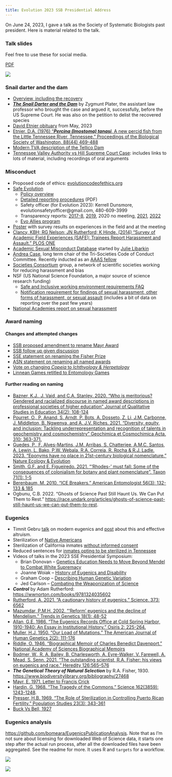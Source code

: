 ```yaml
---
title: Evolution 2023 SSB Presidential Address
---
```


On June 24, 2023, I gave a talk as the Society of Systematic Biologists past president. Here is material related to the talk. 

### Talk slides

Feel free to use these for social media.

[PDF](2023_SSB_Presidential_Address.pdf)

![](2023_SSB_Presidential_Address.gif){fig-alt="All the slides as a gif"}

### Snail darter and the dam

* [Overview, including the recovery](https://www.npr.org/2022/10/04/1126825745/snail-darter-endangered-species-list)
* [***The Snail Darter and the Dam***](https://yalebooks.yale.edu/book/9780300209419/the-snail-darter-and-the-dam/) by Zygmunt Plater, the assistant law professor who brought the case and argued it, successfully, before the US Supreme Court. He was also on the petition to delist the recovered species
* [David Etnier obituary](https://www.knoxnews.com/obituaries/kns058203) from May, 2023
* [Etnier, D.A. (1976) "***Percina (Imostoma) tanasi***, A new percid fish from the Little Tennessee River, Tennessee." Proceedings of the Biological Society of Washington, 88(44) 469-488](https://ia800205.us.archive.org/4/items/biostor-82093/biostor-82093.pdf)
* [Modern TVA description of the Tellico Dam](https://www.tva.com/about-tva/our-history/built-for-the-people/telling-the-story-of-tellico-it-s-complicated)
* [Tennessee Valley Authority vs Hill Supreme Court Case](https://www.oyez.org/cases/1977/76-1701): includes links to lots of material, including recordings of oral arguments


### Misconduct

* Proposed code of ethics: [evolutioncodeofethics.org](https://www.evolutioncodeofethics.org/)
* [Safe Evolution](https://www.evolutionmeetings.org/safe-evolution.html)
  * [Policy overview](https://www.evolutionmeetings.org/policies.html)
  * [Detailed reporting procedures](https://www.evolutionmeetings.org/uploads/4/8/8/0/48804503/reporting.pdf) (PDF)
  * Safety officer (for Evolution 2023): Kerrell Dunsmore, evolutionsafetyofficer@gmail.com, 480-609-3999
  * Transparency reports: [2017-8](https://www.evolutionmeetings.org/uploads/4/8/8/0/48804503/transparency_report.pdf), [2019](https://www.evolutionmeetings.org/uploads/4/8/8/0/48804503/transparency_report__2019.pdf), 2020 no meeting, [2021](https://www.evolutionmeetings.org/uploads/4/8/8/0/48804503/code_of_conduct_evolution_2021_transparency_report.pdf), [2022](https://www.evolutionmeetings.org/uploads/4/8/8/0/48804503/transparency_report_2022.pdf)
  * [Evo Allies program](https://www.evolutionsociety.org/news/display/2019/4/16/new-program-for-the-evolution-meetings-evo-allies/)
* [Poster](https://figshare.com/articles/poster/Unwelcome_behaviors_at_the_Evolution_meetings_Survey_results/8311595) with survey results on experiences in the field and at the meeting
* [Clancy, KBH; RG Nelson; JN Rutherford; K Hinde. (2014) "Survey of Academic Field Experiences (SAFE): Trainees Report Harassment and Assault." PLOS ONE](https://doi.org/10.1371/journal.pone.0102172)
* [Academic Sexual Misconduct Database](https://academic-sexual-misconduct-database.org/) started by [Julie Libarkin](https://geocognitionresearchlaboratory.com/personnel-in-the-grl/julie-libarkin/)
* [Andrea Case](https://andrealcase.weebly.com/), long term chair of the Tri-Societies Code of Conduct Committee. Recently inducted as an [AAAS fellow](https://msutoday.msu.edu/news/2023/msu-researchers-honored-achievements-science-society)
* [Societies Consortium](https://societiesconsortium.com/) group, a network of scientific societies working for reducing harassment and bias
* NSF (US National Science Foundation, a major source of science research funding)
  * [Safe and Inclusive working environment requirements FAQ](https://www.nsf.gov/pubs/2023/nsf23071/nsf23071.pdf)
  * [Notification requirement for findings of sexual harassment, other forms of harassment, or sexual assault](https://www.nsf.gov/od/oecr/term_and_condition.jsp) (includes a bit of data on reporting over the past few years)
* [National Academies report on sexual harassment](https://www.nationalacademies.org/our-work/sexual-harassment-in-academia)

### Award naming

#### Changes and attempted changes

* [SSB proposed amendment to rename Mayr Award](https://www.systbio.org/award-naming.html)
* [SSB follow up given discussion](https://www.systbio.org/award-naming-discussion.html)
* [SSE statement on renaming the Fisher Prize](https://www.evolutionsociety.org/news/display/2020/6/12/renaming-the-r-a-fisher-prize/)
* [ASN statement on renaming all named awards](https://amnat.org/announcements/named-awards.html)
* [Vote on changing *Copeia* to *Ichthyology & Herpetology*](http://www.ichthyologyandherpetology.org/blog/2020/6/29/motion-to-change-the-name-of-the-asih-journal)
* [Linnean Games retitled to Entomology Games](https://www.entsoc.org/entomological-society-america-renames-student-quiz-competition)

#### Further reading on naming

* [Bazner, K.J., J. Vaid, and C.A. Stanley. 2020. “Who is meritorious? Gendered and racialized discourse in named award descriptions in professional societies of higher education” Journal of Qualitative Studies in Education 34(2): 108-124](https://doi.org/10.1080/09518398.2020.1735559)
* [Pourret, O., P. Anand, S. Arndt, P. Bots, A. Dosseto, Z. Li, J.M. Carbonne, J. Middleton, B. Ngwenya, and A. J.V. Riches. 2021. “Diversity, equity, and inclusion: Tackling underrepresentation and recognition of talents in geochemistry and cosmochemistry” Geochimica et Cosmochimica Acta. 310: 363-371.](https://doi.org/10.1080/09518398.2020.1735559)
* [Guedes, P., F. Alves-Martins, J.M. Arribas, S. Chatterjee, A.M.C. Santos, A. Lewin, L. Bako, P.W. Webala, R.A. Correia, R. Rocha & R.J. Ladle. 2023. "Eponyms have no place in 21st-century biological nomenclature." Nature Ecology & Evolution](https://doi.org/10.1038/s41559-023-02022-y)
* [Smith, G.F. and E. Figueiredo. 2021. "'Rhodes-' must fall: Some of the consequences of colonialism for botany and plant nomenclature". Taxon 71(1): 1-5](https://doi.org/10.1002/tax.12598)
* [Berenbaum, M. 2010. "ICE Breakers." American Entomologist 56(3): 132-133 & 185](https://academic.oup.com/ae/article-pdf/56/3/132/18751595/ae56-0132.pdf)
* Ogbunu, C.B. 2022. "Ghosts of Science Past Still Haunt Us. We Can Put Them to Rest." <https://race.undark.org/articles/ghosts-of-science-past-still-haunt-us-we-can-put-them-to-rest>. 

### Eugenics 

* Timnit Gebru [talk](https://www.youtube.com/watch?v=P7XT4TWLzJw&ab_channel=NicolasPapernot) on modern eugenics and [post](https://www.linkedin.com/posts/timnit-gebru-7b3b407_effective-altruism-has-a-hostile-culture-activity-7029238726010552320-sYdU/?originalSubdomain=re) about this and effective altruism.
* Sterilization of [Native Americans](https://time.com/5737080/native-american-sterilization-history/)
* Sterilization of California inmates [without informed consent](https://revealnews.org/article/female-prison-inmates-sterilized-illegally-california-audit-confirms/)
* Reduced sentences for [inmates opting to be sterilized in Tennessee](https://www.washingtonpost.com/news/morning-mix/wp/2017/11/21/tenn-judge-reprimanded-for-offering-reduced-jail-time-in-exchange-for-sterilization/)
* Videos of talks in the 2023 SSE Presidential Symposium:
  * Brian Donovan – [Genetics Education Needs to Move Beyond Mendel to Combat White Supremacy](https://www.youtube.com/watch?v=fogrREQxAX4&list=PLnl_pi1g6UveUBQ63SaajGgRfEHsHkz7c&index=2&t=0s)
  * Joanne Woiak – [History of Eugenics and Disability](https://www.youtube.com/watch?v=fogrREQxAX4&list=PLnl_pi1g6UveUBQ63SaajGgRfEHsHkz7c&index=2&t=1818s)
  * Graham Coop – [Describing Human Genetic Variation](https://www.youtube.com/watch?v=fogrREQxAX4&list=PLnl_pi1g6UveUBQ63SaajGgRfEHsHkz7c&index=2&t=3670s)
  * Jed Carlson – [Combating the Weaponization of Science](https://www.youtube.com/watch?v=fogrREQxAX4&list=PLnl_pi1g6UveUBQ63SaajGgRfEHsHkz7c&index=2&t=5490s)
* ***Control*** by Adam Rutherford: <https://wwnorton.com/books/9781324035602>
* [Rutherford, A. 2021. "A cautionary history of eugenics." Science. 373: 6562](https://www.science.org/doi/10.1126/science.abm4415)
* [Mazumdar, P.M.H. 2002. "'Reform' eugenics and the decline of Mendelism." Trends in Genetics 18(1): 48-52](https://doi.org/10.1016/s0168-9525(01)02551-3)
* [Allan, G.E. 1986. "The Eugenics Records Office at Cold Spring Harbor, 1910-1940: An Essay in Institutional History." Osiris 2: 225-264.](https://www.jstor.org/stable/301835)
* [Muller, H.J. 1950. "Our Load of Mutations." The American Journal of Human Genetics 2(2): 111-176](https://www.ncbi.nlm.nih.gov/pmc/articles/PMC1716299/)
* [Riddle, O. 1946. "Biographical Memoir of Charles Benedict Davenport." National Academy of Sciences Biographical Memoirs](http://www.nasonline.org/publications/biographical-memoirs/memoir-pdfs/davenport-charles.pdf)
* [Bodmer, W.,  R. A. Bailey, B. Charlesworth,  A. Eyre-Walker, V. Farewell, A. Mead, S. Senn. 2021. "The outstanding scientist, R.A. Fisher: his views on eugenics and race." Heredity 126:565–576](https://doi.org/10.1038/s41437-020-00394-6)
* ***The Genetical Theory of Natural Selection*** by R.A. Fisher, 1930. <https://www.biodiversitylibrary.org/bibliography/27468>
* [Mayr, E. 1971. Letter to Francis Crick](https://collections.nlm.nih.gov/catalog/nlm:nlmuid-101584582X183-doc)
* [Hardin, G. 1968. "The Tragedy of the Commons." Science 162(3859): 1243-1248](https://www.jstor.org/stable/1724745).
* [Presser, H.B. 1969. "The Role of Sterilization in Controlling Puerto Rican Fertility." Population Studies 23(3): 343-361](https://www.jstor.org/stable/2172875)
* [Buck Vs Bell, 1927](https://www.oyez.org/cases/1900-1940/274us200)


### Eugenics analysis

<https://github.com/bomeara/EugenicsPublicationAnalysis>. Note that as I'm not sure about licensing for downloaded Web of Science data, it starts one step after the actual run process, after all the downloaded files have been aggregated. See the readme for more. It uses R and `targets` for a workflow.

![](network.gif){fig-alt="Coauthorship network over time"}

![](waffle_grid.gif){fig-alt="Authors publishing in both journals"}


